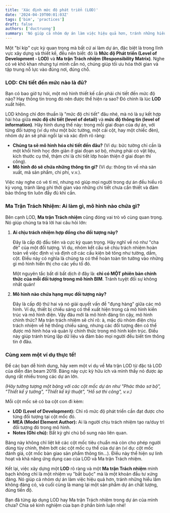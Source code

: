```yaml
---
title: 'Xác định mức độ phát triển (LOD)'
date: '2024-04-19T00:01:03Z'
tags: ['bim', 'practices']
draft: false
authors: ['ductruong']
summary: 'Nó giúp cả nhóm dự án làm việc hiệu quả hơn, tránh những hiểu lầm không đáng có, và cuối cùng là mang lại một sản phẩm dự án chất lượng, đúng tiến độ.'
---
```


Một "bí kíp" cực kỳ quan trọng mà bất cứ ai làm dự án, đặc biệt là trong lĩnh vực xây dựng và thiết kế, đều nên biết: đó là **Mức độ Phát triển (Level of Development - LOD)** và **Ma trận Trách nhiệm (Responsibility Matrix)**. Nghe có vẻ khô khan nhưng tụi mình cần nó, chúng giúp tối ưu hóa thời gian và tập trung nỗ lực vào đúng nơi, đúng chỗ.

### LOD: Chi tiết đến mức nào là đủ?

Bạn có bao giờ tự hỏi, một mô hình thiết kế cần phải chi tiết đến mức độ nào? Hay thông tin trong đó nên được thể hiện ra sao? Đó chính là lúc **LOD** xuất hiện.

LOD không chỉ đơn thuần là "mức độ chi tiết" đâu nhé, mà nó là sự kết hợp hài hòa giữa **mức độ chi tiết (level of detail)** và **mức độ thông tin (level of information)**. Hãy hình dung thế này: trong mỗi giai đoạn của dự án, với từng đối tượng (ví dụ như một bức tường, một cái cột, hay một chiếc đèn), nhóm dự án sẽ phải ngồi lại và xác định rõ ràng:

- **Chúng ta sẽ mô hình hóa chi tiết đến đâu?** (Ví dụ: bức tường chỉ cần là một khối hình học đơn giản ở giai đoạn sơ bộ, nhưng phải có vật liệu, kích thước cụ thể, thậm chí là chi tiết lớp hoàn thiện ở giai đoạn thi công).
- **Mô hình đó sẽ chứa những thông tin gì?** (Ví dụ: thông tin về nhà sản xuất, mã sản phẩm, chi phí, v.v.).

Việc này nghe có vẻ tỉ mỉ, nhưng nó giúp mọi người trong dự án đều hiểu rõ kỳ vọng, tránh lãng phí thời gian vào những chi tiết chưa cần thiết và đảm bảo thông tin luôn đầy đủ khi cần.

### Ma Trận Trách Nhiệm: Ai làm gì, mô hình nào chứa gì?

Bên cạnh LOD, **Ma trận Trách nhiệm** cũng đóng vai trò vô cùng quan trọng. Nó giúp chúng ta trả lời hai câu hỏi lớn:

1.  **Ai chịu trách nhiệm hợp đồng cho đối tượng này?**

    Đây là cấp độ đầu tiên và cực kỳ quan trọng. Hãy nghĩ về nó như "cha đẻ" của một đối tượng. Ví dụ, nhóm kết cấu sẽ chịu trách nhiệm hoàn toàn về việc định vị và định cỡ các cấu kiện bê tông như tường, dầm, cột. Điều này có nghĩa là chúng ta có thể hoàn toàn tin tưởng vào những gì mô hình hiển thị cho các yếu tố đó.

    Một nguyên tắc bất di bất dịch ở đây là: **chỉ có MỘT phiên bản chính thức của mỗi đối tượng trong mô hình BIM**. Tránh tuyệt đối sự không nhất quán!

2.  **Mô hình nào chứa hạng mục đối tượng này?**

    Đây là cấp độ thứ hai và nó giải quyết vấn đề "đụng hàng" giữa các mô hình. Ví dụ, thiết bị chiếu sáng có thể xuất hiện trong cả mô hình kiến trúc và mô hình điện. Vậy đâu mới là mô hình đáng tin cậy, mô hình chính thức? Ma trận trách nhiệm sẽ chỉ rõ: à, mặc dù nhóm điện chịu trách nhiệm về hệ thống chiếu sáng, nhưng các đối tượng đèn có thể được mô hình hóa và quản lý chính thức trong mô hình kiến trúc. Điều này giúp tránh trùng lặp dữ liệu và đảm bảo mọi người đều biết tìm thông tin ở đâu.

### Cùng xem một ví dụ thực tế!

Để các bạn dễ hình dung, hãy xem một ví dụ về Ma trận LOD từ đặc tả LOD của diễn đàn beam 2019. Bảng này cực kỳ hữu ích và mình thấy nó được áp dụng rất nhiều trong các dự án lớn.

_(Hãy tưởng tượng một bảng với các cột mốc dự án như "Phác thảo sơ bộ", "Thiết kế ý tưởng", "Thiết kế kỹ thuật", "Hồ sơ thi công", v.v.)_

Mỗi cột mốc sẽ có ba cột con đi kèm:

- **LOD (Level of Development):** Chỉ rõ mức độ phát triển cần đạt được cho từng đối tượng tại cột mốc đó.
- **MEA (Model Element Author):** Ai là người chịu trách nhiệm tạo ra/duy trì đối tượng đó trong mô hình.
- **Notes (Ghi chú):** Bất kỳ ghi chú bổ sung nào liên quan.

Bảng này không chỉ liệt kê các cột mốc tiêu chuẩn mà còn cho phép người dùng tùy chỉnh, thêm bớt các cột mốc cụ thể của dự án (ví dụ: cột mốc đánh giá, cột mốc bàn giao sản phẩm thông tin...). Điều này thể hiện sự linh hoạt và khả năng ứng dụng cao của LOD và Ma trận Trách nhiệm.

Kết lại, việc xây dựng một **LOD** rõ ràng và một **Ma trận Trách nhiệm** minh bạch không chỉ là một nhiệm vụ "bắt buộc" mà là một khoản đầu tư xứng đáng. Nó giúp cả nhóm dự án làm việc hiệu quả hơn, tránh những hiểu lầm không đáng có, và cuối cùng là mang lại một sản phẩm dự án chất lượng, đúng tiến độ.

Bạn đã từng áp dụng LOD hay Ma trận Trách nhiệm trong dự án của mình chưa? Chia sẻ kinh nghiệm của bạn ở phần bình luận nhé!
